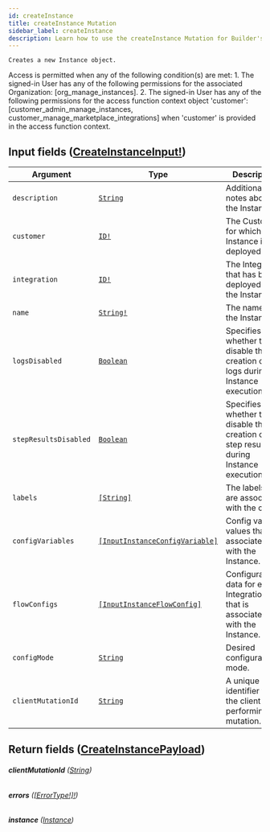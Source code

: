 ```yaml
---
id: createInstance
title: createInstance Mutation
sidebar_label: createInstance
description: Learn how to use the createInstance Mutation for Builder's API.
---
```


    Creates a new Instance object.

Access is permitted when any of the following condition(s) are met: 1. The signed-in User has any of the following permissions for the associated Organization: [org_manage_instances]. 2. The signed-in User has any of the following permissions for the access function context object 'customer': [customer_admin_manage_instances, customer_manage_marketplace_integrations] when 'customer' is provided in the access function context.

## Input fields ([CreateInstanceInput!](/docs/composer/builder/api/schema/input_object/CreateInstanceInput.mdx))

| Argument              | Type                                                                                       | Description                                                                          |
| --------------------- | ------------------------------------------------------------------------------------------ | ------------------------------------------------------------------------------------ |
| `description`         | [`String`](/docs/composer/builder/api/schema/scalar/String.mdx)                                                   | Additional notes about the Instance.                                                 |
| `customer`            | [`ID!`](/docs/composer/builder/api/schema/scalar/ID.mdx)                                                          | The Customer for which the Instance is deployed.                                     |
| `integration`         | [`ID!`](/docs/composer/builder/api/schema/scalar/ID.mdx)                                                          | The Integration that has been deployed for the Instance.                             |
| `name`                | [`String!`](/docs/composer/builder/api/schema/scalar/String.mdx)                                                  | The name of the Instance.                                                            |
| `logsDisabled`        | [`Boolean`](/docs/composer/builder/api/schema/scalar/Boolean.mdx)                                                 | Specifies whether to disable the creation of logs during Instance execution.         |
| `stepResultsDisabled` | [`Boolean`](/docs/composer/builder/api/schema/scalar/Boolean.mdx)                                                 | Specifies whether to disable the creation of step results during Instance execution. |
| `labels`              | [`[String]`](/docs/composer/builder/api/schema/scalar/String.mdx)                                                 | The labels that are associated with the object.                                      |
| `configVariables`     | [`[InputInstanceConfigVariable]`](/docs/composer/builder/api/schema/input_object/InputInstanceConfigVariable.mdx) | Config variable values that are associated with the Instance.                        |
| `flowConfigs`         | [`[InputInstanceFlowConfig]`](/docs/composer/builder/api/schema/input_object/InputInstanceFlowConfig.mdx)         | Configuration data for each IntegrationFlow that is associated with the Instance.    |
| `configMode`          | [`String`](/docs/composer/builder/api/schema/scalar/String.mdx)                                                   | Desired configuration mode.                                                          |
| `clientMutationId`    | [`String`](/docs/composer/builder/api/schema/scalar/String.mdx)                                                   | A unique identifier for the client performing the mutation.                          |

## Return fields ([CreateInstancePayload](/docs/composer/builder/api/schema/object/CreateInstancePayload.mdx))

###### <b>clientMutationId</b> ([String](/docs/composer/builder/api/schema/scalar/String.mdx))

###### <b>errors</b> ([[ErrorType!]!](/docs/composer/builder/api/schema/object/ErrorType.mdx))

###### <b>instance</b> ([Instance](/docs/composer/builder/api/schema/object/Instance.mdx))
